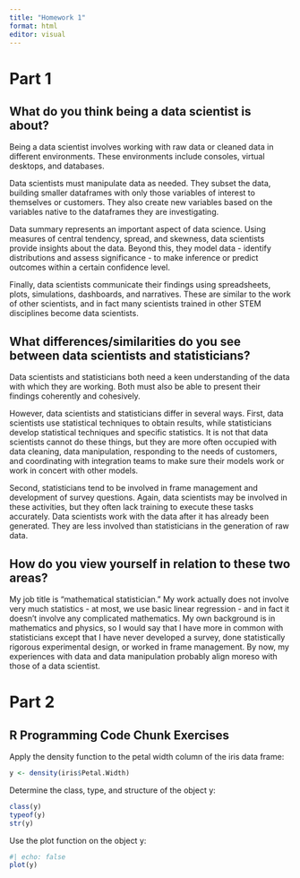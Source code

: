 ```yaml
---
title: "Homework 1"
format: html
editor: visual
---
```


# Part 1

## What do you think being a data scientist is about?

Being a data scientist involves working with raw data or cleaned data in different environments.  These environments include consoles, virtual desktops, and databases.

Data scientists must manipulate data as needed.  They subset the data, building smaller dataframes with only those variables of interest to themselves or customers.  They also create new variables based on the variables native to the dataframes they are investigating.

Data summary represents an important aspect of data science.  Using measures of central tendency, spread, and skewness, data scientists provide insights about the data.  Beyond this, they model data - identify distributions and assess significance - to make inference or predict outcomes within a certain confidence level.

Finally, data scientists communicate their findings using spreadsheets, plots, simulations, dashboards, and narratives.  These are similar to the work of other scientists, and in fact many scientists trained in other STEM disciplines become data scientists.

## What differences/similarities do you see between data scientists and statisticians?

Data scientists and statisticians both need a keen understanding of the data with which they are working.  Both must also be able to present their findings coherently and cohesively.

However, data scientists and statisticians differ in several ways.  First, data scientists use statistical techniques to obtain results, while statisticians develop statistical techniques and specific statistics.  It is not that data scientists cannot do these things, but they are more often occupied with data cleaning, data manipulation, responding to the needs of customers, and coordinating with integration teams to make sure their models work or work in concert with other models.

Second, statisticians tend to be involved in frame management and development of survey questions.  Again, data scientists may be involved in these activities, but they often lack training to execute these tasks accurately.  Data scientists work with the data after it has already been generated.  They are less involved than statisticians in the generation of raw data.

## How do you view yourself in relation to these two areas?

My job title is "mathematical statistician."  My work actually does not involve very much statistics - at most, we use basic linear regression - and in fact it doesn't involve any complicated mathematics.  My own background is in mathematics and physics, so I would say that I have more in common with statisticians except that I have never developed a survey, done statistically rigorous experimental design, or worked in frame management.  By now, my experiences with data and data manipulation probably align moreso with those of a data scientist.

# Part 2

## R Programming Code Chunk Exercises

Apply the density function to the petal width column of the iris data frame:
```r
y <- density(iris$Petal.Width)
```

Determine the class, type, and structure of the object y:

```r
class(y)
typeof(y)
str(y)
```

Use the plot function on the object y:

```r
#| echo: false
plot(y)
```

